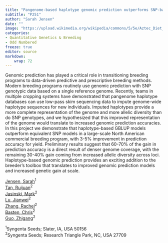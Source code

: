```yaml
---
title: "Pangenome-based haplotype genomic prediction outperforms SNP-based prediction methods for North American corn breeding"
subtitle: "P251"
author: "Sarah Jensen"
date: ""
image: "https://upload.wikimedia.org/wikipedia/commons/5/5e/Aztec_Diet_Basket_of_Corn_%289755332575%29.jpg"
categories: 
- Quantitative Genetics & Breeding
- Odd Numbered
freeze: true
editor: source
markdown: 
    wrap: 72
---
```


Genomic prediction has played a critical role in transitioning breeding programs to data-driven predictive and prescriptive breeding methods. Modern breeding programs routinely use genomic prediction with SNP genotypic data based on a single reference genome. Recently, teams in multiple cropping systems have demonstrated that pangenome haplotype databases can use low-pass skim sequencing data to impute genome-wide haplotype sequences for new individuals. Imputed haplotypes provide a more complete representation of the genome and more allelic diversity than do SNP genotypes, and we hypothesized that this improved representation of the genome would translate to increased genomic prediction accuracies. In this project we demonstrate that haplotype-based GBLUP models outperform equivalent SNP models in a large-scale North American commercial breeding program, with 3-5% improvement in prediction accuracy for yield. Preliminary results suggest that 60-70% of the gain in prediction accuracy is a direct result of denser genome coverage, with the remaining 30-40% gain coming from increased allelic diversity across loci. Haplotype-based genomic prediction provides an exciting addition to the breeder’s toolbox that translates to improved genomic prediction models and increased genetic gain at scale.

<a href='mailto:sarah.jensen@syngenta.com'>Jensen, Sarah</a><sup>1</sup><br><a href='mailto:ruijuan.tan@syngenta.com'>Tan, Ruijuan</a><sup>2</sup><br><a href='mailto:mark.jasinski@syngenta.com'>Jasinski, Mark</a><sup>2</sup><br><a href='mailto:jianwei.lu@syngenta.com'>Lu, Jianwei</a><sup>2</sup><br><a href='mailto:rachel.zhang@syngenta.com'>Zhang, Rachel</a><sup>2</sup><br><a href='mailto:christopher.basten@syngenta.com'>Basten, Chris</a><sup>2</sup><br><a href='mailto:zhigang.guo@syngenta.com'>Guo, Zhigang</a><sup>2</sup><br>

<sup>1</sup>Syngenta Seeds; Slater, IA, USA 50156<br><sup>2</sup>Syngenta Seeds; Research Triangle Park, NC, USA 27709<br>